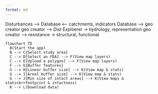 ```yaml
---
format: md
---
```


Disturbances --> Database <-- catchments, indicators
Database --> geo creator
geo creator --> Dist Exploerer -> hydrology, representation
geo creator --> resistance -> structural, functional

```mermaid
flowchart TD
  B(Start the app)
  B --> C{Select study area}
  C --> D[Select an FDA] --> F(View map layers)
  C --> E[Upload a polygon] --> F(View map layers)
  F --> G{Buffer features}
  G --> H[Linear buffer size] --> K(View map & stats)
  G --> I[Areal buffer size] --> K(View map & stats)
  G --> J[Min size of intact areas] --> K(View maps & stats<br>footprint & intactness)
  K --> L(Download data)
```
